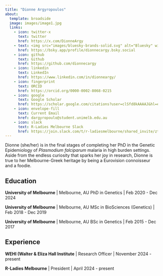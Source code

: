 ```yaml
---
title: "Dionne Argyropoulos"
about:
  template: broadside
  image: images/image1.jpg
  links:
    - icon: twitter-x
      text: twitter
      href: https://x.com/DionneArgy
    - text: <img src="images/bluesky-brands-solid.svg" alt="Bluesky" width="20" height="20" style="fill:#666666; position:relative; top:-2px;"> Bluesky
      href: https://bsky.app/profile/dionnecargy.bsky.social
    - icon: github
      text: Github
      href: https://github.com/dionnecargy
    - icon: linkedin
      text: LinkedIn
      href: https://www.linkedin.com/in/dionneargy/
    - icon: fingerprint
      text: ORCID
      href: https://orcid.org/0000-0002-8068-0215
    - icon: google
      text: Google Scholar
      href: https://scholar.google.com/citations?user=clSfd8kAAAAJ&hl=en
    - icon: envelope-fill
      text: Current Email
      href: dargyropoulo@student.unimelb.edu.au
    - icon: slack
      text: R-Ladies Melbourne Slack
      href: https://join.slack.com/t/r-ladiesmelbourne/shared_invite/zt-2l871qpk6-4EbxzUm2M5ow8vpXDZMspg 
---
```


Dionne (she/her) is in the final stages of completing her PhD in the Genetic Epidemiology of *Plasmodium falciparum* malaria in high burden settings. Aside from the endless curiosity that sparks her joy in research, Dionne is true to her Melbourne-Greek heritage by being a Eurovision connoisseur and a foodie.

## Education

**University of Melbourne** \| Melbourne, AU PhD in Genetics \| Feb 2020 - Dec 2024

**University of Melbourne** \| Melbourne, AU MSc in BioSciences (Genetics) \| Feb 2018 - Dec 2019

**University of Melbourne** \| Melbourne, AU BSc in Genetics \| Feb 2015 - Dec 2017

## Experience

**WEHI (Walter & Eliza Hall Institute** \| Research Officer \| November 2024 - present 

**R-Ladies Melbourne** \| President \| April 2024 - present
